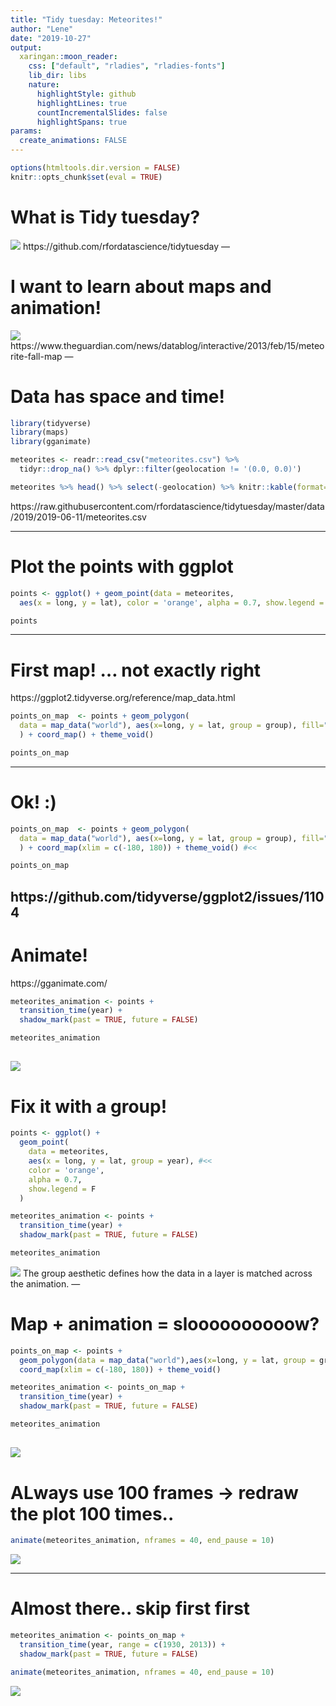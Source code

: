 ```yaml
---
title: "Tidy tuesday: Meteorites!"
author: "Lene"
date: "2019-10-27"
output:
  xaringan::moon_reader:
    css: ["default", "rladies", "rladies-fonts"]
    lib_dir: libs
    nature:
      highlightStyle: github
      highlightLines: true
      countIncrementalSlides: false
      highlightSpans: true
params:
  create_animations: FALSE
---
```


```r
options(htmltools.dir.version = FALSE)
knitr::opts_chunk$set(eval = TRUE)
```

# What is Tidy tuesday?
![](https://github.com/rfordatascience/tidytuesday/blob/master/static/tt_logo.png?raw=true)
https://github.com/rfordatascience/tidytuesday
---

# I want to learn about maps and animation!
![](guardian.png)
https://www.theguardian.com/news/datablog/interactive/2013/feb/15/meteorite-fall-map
---

# Data has space and time!
```r
library(tidyverse)
library(maps)
library(gganimate)

meteorites <- readr::read_csv("meteorites.csv") %>% 
  tidyr::drop_na() %>% dplyr::filter(geolocation != '(0.0, 0.0)')
```
```r
meteorites %>% head() %>% select(-geolocation) %>% knitr::kable(format='html')
```
https://raw.githubusercontent.com/rfordatascience/tidytuesday/master/data/2019/2019-06-11/meteorites.csv

---

# Plot the points with ggplot
```r
points <- ggplot() + geom_point(data = meteorites, 
  aes(x = long, y = lat), color = 'orange', alpha = 0.7, show.legend = F)
```
```r
points
```

---

# First map! ... not exactly right
https://ggplot2.tidyverse.org/reference/map_data.html

```r
points_on_map  <- points + geom_polygon(
  data = map_data("world"), aes(x=long, y = lat, group = group), fill="grey", alpha=0.3
  ) + coord_map() + theme_void()
```
```r
points_on_map
```
---

# Ok! :)
```r
points_on_map  <- points + geom_polygon(
  data = map_data("world"), aes(x=long, y = lat, group = group), fill="grey", alpha=0.3
  ) + coord_map(xlim = c(-180, 180)) + theme_void() #<<
```
```r
points_on_map
```
https://github.com/tidyverse/ggplot2/issues/1104
---

# Animate!
https://gganimate.com/
```r
meteorites_animation <- points +
  transition_time(year) +
  shadow_mark(past = TRUE, future = FALSE)
```
```r
meteorites_animation
```
![](rladies_oslo_2019_10_28_files/figure-html/first_animation_out-1.gif)
---

# Fix it with a group!
```r
points <- ggplot() +
  geom_point(
    data = meteorites, 
    aes(x = long, y = lat, group = year), #<<
    color = 'orange',
    alpha = 0.7,
    show.legend = F
  )

meteorites_animation <- points +
  transition_time(year) +
  shadow_mark(past = TRUE, future = FALSE)
```
```r
meteorites_animation
```
![](rladies_oslo_2019_10_28_files/figure-html/group_points_out-1.gif)
The group aesthetic defines how the data in a layer is matched across the animation.
---

# Map + animation = sloooooooooow?
```r
points_on_map <- points +
  geom_polygon(data = map_data("world"),aes(x=long, y = lat, group = group), fill="grey", alpha=0.3) + 
  coord_map(xlim = c(-180, 180)) + theme_void()

meteorites_animation <- points_on_map +
  transition_time(year) +
  shadow_mark(past = TRUE, future = FALSE)
```
```r
meteorites_animation
```
![](rladies_oslo_2019_10_28_files/figure-html/map_4min_out-1.gif)
---

# ALways use 100 frames -> redraw the plot 100 times..
```r
animate(meteorites_animation, nframes = 40, end_pause = 10)
```
![](rladies_oslo_2019_10_28_files/figure-html/set_nframes-1.gif)

---

# Almost there.. skip first first
```r
meteorites_animation <- points_on_map +
  transition_time(year, range = c(1930, 2013)) +
  shadow_mark(past = TRUE, future = FALSE)
```
```r
animate(meteorites_animation, nframes = 40, end_pause = 10)
```
![](rladies_oslo_2019_10_28_files/figure-html/last_one_out-1.gif)
